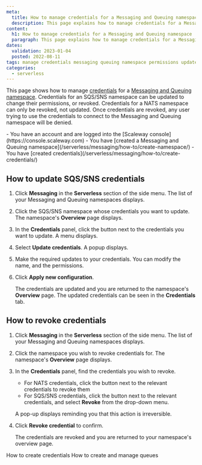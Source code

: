 ```yaml
---
meta:
  title: How to manage credentials for a Messaging and Queuing namespace
  description: This page explains how to manage credentials for a Messaging and Queuing namespace
content:
  h1: How to manage credentials for a Messaging and Queuing namespace
  paragraph: This page explains how to manage credentials for a Messaging and Queuing namespace
dates:
  validation: 2023-01-04
  posted: 2022-08-11 
tags: manage credentials messaging queuing namespace permissions update revoke 
categories:
  - serverless 
---
```


This page shows how to manage [credentials](/serverless/messaging/concepts/#namespace) for a [Messaging and Queuing namespace](/serverless/messaging/concepts/#namespace). Credentials for an SQS/SNS namespace can be updated to change their permissions, or revoked. Credentials for a NATS namespace can only be revoked, not updated. Once credentials are revoked, any user trying to use the credentials to connect to the Messaging and Queuing namespace will be denied.

<Macro id="iam-requirements" />

<Message type="requirement">
  - You have an account and are logged into the [Scaleway console](https://console.scaleway.com)
  - You have [created a Messaging and Queuing namespace](/serverless/messaging/how-to/create-namespace/)
  - You have [created credentials](/serverless/messaging/how-to/create-credentials/)
</Message>

## How to update SQS/SNS credentials

1. Click **Messaging** in the **Serverless** section of the side menu. The list of your Messaging and Queuing namespaces displays.
2. Click the SQS/SNS namespace whose credentials you want to update. The namespace's **Overview** page displays.
3. In the **Credentials** panel, click the <Icon name="more" /> button next to the credentials you want to update. A menu displays.
    <Lightbox src="scaleway-update-credentials.webp" alt="" />
4. Select **Update credentials**. A popup displays.
    <Lightbox src="scaleway-update-credentials-popup.webp" alt="" />
5. Make the required updates to your credentials. You can modify the name, and the permissions.
6. Click **Apply new configuration**.

    The credentials are updated and you are returned to the namespace's **Overview** page. The updated credentials can be seen in the **Credentials** tab.


## How to revoke credentials

1. Click **Messaging** in the **Serverless** section of the side menu. The list of your Messaging and Queuing namespaces displays.
2. Click the namespace you wish to revoke credentials for. The namespace's **Overview** page displays.
3. In the **Credentials** panel, find the credentials you wish to revoke.
    - For NATS credentials, click the <Icon name="delete" /> button next to the relevant credentials to revoke them
    - For SQS/SNS credentials, click the <Icon name="more" /> button next to the relevant credentials, and select **Revoke** from the drop-down menu.

    A pop-up displays reminding you that this action is irreversible. 
4. Click **Revoke credential** to confirm. 

    The credentials are revoked and you are returned to your namespace's overview page.


<Navigation title="See Also">
  <PreviousButton to="/serverless/messaging/how-to/create-credentials/">How to create credentials</PreviousButton>
  <NextButton to="/serverless/messaging/how-to/create-manage-queues/">How to create and manage queues</NextButton>
</Navigation>
